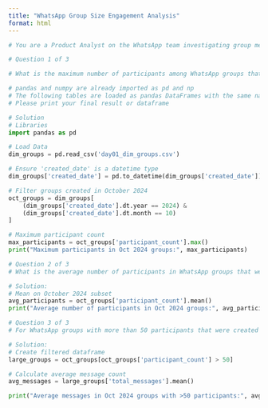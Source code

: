 ```yaml
---
title: "WhatsApp Group Size Engagement Analysis"
format: html
---
```

```python

# You are a Product Analyst on the WhatsApp team investigating group messaging dynamics. Your team wants to understand how large groups are being used and their messaging patterns. You'll leverage data to uncover insights about group participation and communication behaviors.

# Question 1 of 3

# What is the maximum number of participants among WhatsApp groups that were created in October 2024? This metric will help us understand the largest group size available.

# pandas and numpy are already imported as pd and np
# The following tables are loaded as pandas DataFrames with the same names: dim_groups
# Please print your final result or dataframe

# Solution
# Libraries
import pandas as pd

# Load Data
dim_groups = pd.read_csv('day01_dim_groups.csv')

# Ensure 'created_date' is a datetime type
dim_groups['created_date'] = pd.to_datetime(dim_groups['created_date'])

# Filter groups created in October 2024
oct_groups = dim_groups[
    (dim_groups['created_date'].dt.year == 2024) &
    (dim_groups['created_date'].dt.month == 10)
]

# Maximum participant count
max_participants = oct_groups['participant_count'].max()
print("Maximum participants in Oct 2024 groups:", max_participants)

```

```python
# Question 2 of 3
# What is the average number of participants in WhatsApp groups that were created in October 2024? This number will indicate the typical group size and inform our group messaging feature considerations.

# Solution:
# Mean on October 2024 subset
avg_participants = oct_groups['participant_count'].mean()
print("Average number of participants in Oct 2024 groups:", avg_participants)
```

```python
# Question 3 of 3
# For WhatsApp groups with more than 50 participants that were created in October 2024, what is the average number of messages sent? This insight will help assess engagement in larger groups and support recommendations for group messaging features.

# Solution:
# Create filtered dataframe
large_groups = oct_groups[oct_groups['participant_count'] > 50]

# Calculate average message count
avg_messages = large_groups['total_messages'].mean()

print("Average messages in Oct 2024 groups with >50 participants:", avg_messages)
```